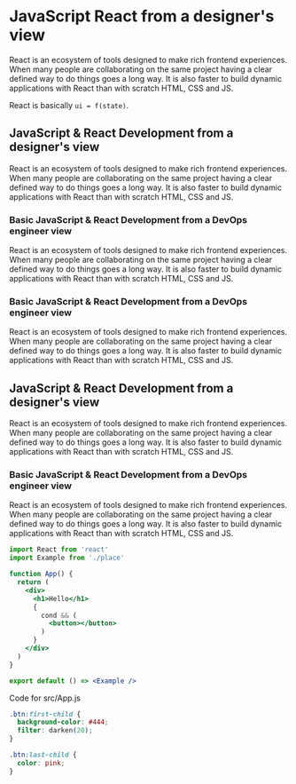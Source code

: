 
# JavaScript React from a designer's view
React is an ecosystem of tools designed to make rich frontend experiences. When many people are collaborating on the same project having a clear defined way to do things goes a long way. It is also faster to build dynamic applications with React than with scratch HTML, CSS and JS.

React is basically `ui = f(state)`.

## JavaScript & React Development from a designer's view
React is an ecosystem of tools designed to make rich frontend experiences. When many people are collaborating on the same project having a clear defined way to do things goes a long way. It is also faster to build dynamic applications with React than with scratch HTML, CSS and JS.

### Basic JavaScript & React Development from a DevOps engineer view
React is an ecosystem of tools designed to make rich frontend experiences. When many people are collaborating on the same project having a clear defined way to do things goes a long way. It is also faster to build dynamic applications with React than with scratch HTML, CSS and JS.

### Basic JavaScript & React Development from a DevOps engineer view
React is an ecosystem of tools designed to make rich frontend experiences. When many people are collaborating on the same project having a clear defined way to do things goes a long way. It is also faster to build dynamic applications with React than with scratch HTML, CSS and JS.

## JavaScript & React Development from a designer's view
React is an ecosystem of tools designed to make rich frontend experiences. When many people are collaborating on the same project having a clear defined way to do things goes a long way. It is also faster to build dynamic applications with React than with scratch HTML, CSS and JS.

### Basic JavaScript & React Development from a DevOps engineer view
React is an ecosystem of tools designed to make rich frontend experiences. When many people are collaborating on the same project having a clear defined way to do things goes a long way. It is also faster to build dynamic applications with React than with scratch HTML, CSS and JS.


```jsx {1-4,9}
import React from 'react'
import Example from './place'

function App() {
  return (
    <div>
      <h1>Hello</h1>
      {
        cond && (
          <button></button>
        )
      }
    </div>
  )
}

export default () => <Example />
```

<span className="block text-center text-gray-700">Code for src/App.js</span>

```css
.btn:first-child {
  background-color: #444;
  filter: darken(20);
}

.btn:last-child {
  color: pink;
}
```

<CardTwitter />
